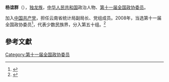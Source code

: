 '''杨谊群'''（{{bd|1960年||}}），[[独龙族|独龙族]]，[[中华人民共和国|中华人民共和国]]政治人物、[[第十一届全国政协委员|第十一届全国政协委员]]。

加入[[中国共产党|中国共产党]]，担任云南省统计局副局长、党组成员。2008年，当选第十一届全国政协委员<ref>{{cite news|title=第十一届全国政协委员名单|url=http://www.indaa.com.cn/zt/2009qglh/zxzs/200903/t20090303_127573.html|accessdate=2013-04-09|newspaper=新华社北京1月25日电 中国人民政治协商会议第十一届全国委员会委员名单(共2237人，2008年1月25日政协第十届全国委员会常务委员会第二十次会议通过)|date=2008年1月25日|deadurl=yes|archiveurl=https://web.archive.org/web/20130928014403/http://www.indaa.com.cn/zt/2009qglh/zxzs/200903/t20090303_127573.html|archivedate=2013年9月28日|df=}}</ref>，代表少数民族界，分入第五十组。<ref>{{cite news|title=全国政协信息-杨谊群|url=http://www.cppcc.gov.cn/CMS/wylibary/showJcwyxtInfoWylibary.action?tabJcwyxt.guid=11W0017470&wytype=wjwy|accessdate=2013-04-11|newspaper=全国政协委员会|archive-date=2019-06-02|archive-url=https://web.archive.org/web/20190602194033/http://www.cppcc.gov.cn/CMS/wylibary/showJcwyxtInfoWylibary.action?tabJcwyxt.guid=11W0017470&wytype=wjwy|dead-url=no}}</ref>

==參考文獻==
{{reflist}}
{{中国政治人物小作品}}

[[Category:第十一届全国政协委员|Category:第十一届全国政协委员]]